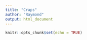 ```yaml
---
title: "Craps"
author: "Raymond"
output: html_document
---
```


```r
knitr::opts_chunk$set(echo = TRUE)
```

